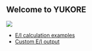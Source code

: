 ## Welcome to YUKORE
![](images/yukore.png)

- [E/I calculation examples](ei_calc.html)
- [Custom E/I output](https://gelasher.shinyapps.io/ei_shiny/)

